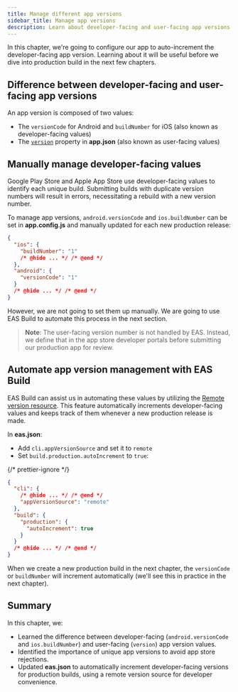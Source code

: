 ```yaml
---
title: Manage different app versions
sidebar_title: Manage app versions
description: Learn about developer-facing and user-facing app versions and how to manage them automatically.
---
```



In this chapter, we're going to configure our app to auto-increment the developer-facing app version. Learning about it will be useful before we dive into production build in the next few chapters.

## Difference between developer-facing and user-facing app versions

An app version is composed of two values:

- The `versionCode` for Android and `buildNumber` for iOS (also known as developer-facing values)
- The [`version`](/versions/latest/config/app/#version) property in **app.json** (also known as user-facing values)

## Manually manage developer-facing values

Google Play Store and Apple App Store use developer-facing values to identify each unique build. Submitting builds with duplicate version numbers will result in errors, necessitating a rebuild with a new version number.

To manage app versions, `android.versionCode` and `ios.buildNumber` can be set in **app.config.js** and manually updated for each new production release:

```json app.config.js
{
  "ios": {
    "buildNumber": "1"
    /* @hide ... */ /* @end */
  },
  "android": {
    "versionCode": "1"
  }
  /* @hide ... */ /* @end */
}
```

However, we are not going to set them up manually. We are going to use EAS Build to automate this process in the next section.

> **Note**: The user-facing version number is not handled by EAS. Instead, we define that in the app store developer portals before submitting our production app for review.

## Automate app version management with EAS Build

EAS Build can assist us in automating these values by utilizing the [Remote version resource](/build-reference/app-versions/#remote-version-source). This feature automatically increments developer-facing values and keeps track of them whenever a new production release is made.

In **eas.json**:

- Add `cli.appVersionSource` and set it to `remote`
- Set `build.production.autoIncrement` to `true`:

{/* prettier-ignore */}
```json eas.json
{
  "cli": {
    /* @hide ... */ /* @end */
    "appVersionSource": "remote"
  },
  "build": {
    "production": {
      "autoIncrement": true
    }
  }
  /* @hide ... */ /* @end */
}
```

When we create a new production build in the next chapter, the `versionCode` or `buildNumber` will increment automatically (we'll see this in practice in the next chapter).

## Summary

In this chapter, we:

- Learned the difference between developer-facing (`android.versionCode` and `ios.buildNumber`) and user-facing (`version`) app version values.
- Identified the importance of unique app versions to avoid app store rejections.
- Updated **eas.json** to automatically increment developer-facing versions for production builds, using a remote version source for developer convenience.

<BoxLink
  title="Create a production build for Android"
  Icon={BookOpen02Icon}
  description="In the next chapter, learn about the process of creating a production build for Android."
  href="/tutorial/eas/android-production-build/"
/>
